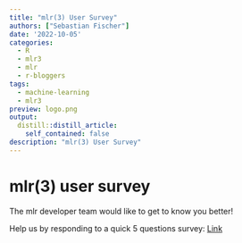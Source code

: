 ```yaml
---
title: "mlr(3) User Survey"
authors: ["Sebastian Fischer"]
date: '2022-10-05'
categories:
  - R
  - mlr3
  - mlr
  - r-bloggers
tags:
  - machine-learning
  - mlr3
preview: logo.png
output:
  distill::distill_article:
    self_contained: false
description: "mlr(3) User Survey"
---
```


# mlr(3) user survey

The mlr developer team would like to get to know you better!

Help us by responding to a quick 5 questions survey: [Link](https://docs.google.com/forms/d/e/1FAIpQLSdqgWjGrmaENtj_MO1dQcTDovJkmCgughr4_pR4SohPQeHqTA/viewform)


